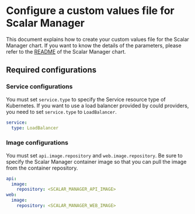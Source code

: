 # Configure a custom values file for Scalar Manager

This document explains how to create your custom values file for the Scalar Manager chart. If you want to know the details of the parameters, please refer to the [README](https://github.com/scalar-labs/helm-charts/blob/main/charts/scalar-manager/README.md) of the Scalar Manager chart.

## Required configurations

### Service configurations

You must set `service.type` to specify the Service resource type of Kubernetes. If you want to use a load balancer provided by could providers, you need to set `service.type` to `LoadBalancer`.

```yaml
service:
  type: LoadBalancer
```

### Image configurations

You must set `api.image.repository` and `web.image.repository`. Be sure to specify the Scalar Manager container image so that you can pull the image from the container repository.

```yaml
api:
  image:
    repository: <SCALAR_MANAGER_API_IMAGE>
web:
  image:
    repository: <SCALAR_MANAGER_WEB_IMAGE>
```
